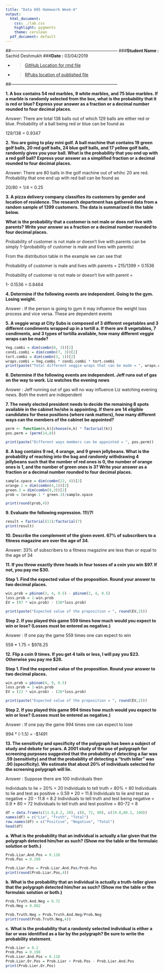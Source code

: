 ```yaml
---
title: "Data 605 Homework Week-6"
output:
  html_document:
    css: ./lab.css
    highlight: pygments
    theme: cerulean
  pdf_document: default
---
```


##---------------------------------------------------------------------------
###**Student Name :** Sachid Deshmukh
###**Date :** 03/04/2019

* > [GitHub Location for rmd 
file](https://github.com/mlforsachid/MSDSQ2Data605/blob/master/Week5/HW-5/SachidVijay.Deshmukh60.Rmd)

* > [RPubs location of published file](http://rpubs.com/sachid/Data605Week5HW)

##---------------------------------------------------------------------------

**1. A box contains 54 red marbles, 9 white marbles, and 75 blue marbles. If a marble is randomly selected from the box, what is the probability that it is red or blue? Express your answer as a fraction or a decimal number rounded to four decimal places.**

Answer: There are total 138 balls out of which 129 balls are either red or blue. Probability of a ball being red or blue can be found as 

129/138 = 0.9347

**2. You are going to play mini golf. A ball machine that contains 19 green golf balls, 20 red golf balls, 24 blue golf balls, and 17 yellow golf balls, randomly gives you your ball. What is the probability that you end up with a red golf ball? Express your answer as a simplified fraction or a decimal rounded to four decimal places. **

Answer: There are 80 balls in the golf machine out of whihc 20 are red. Probability that one end up with red ball can be found as 

20/80 = 1/4 = 0.25

**3. A pizza delivery company classifies its customers by gender and location of residence. The research department has gathered data from a random sample of 1399 customers. The data is summarized in the table below. **

**What is the probability that a customer is not male or does not live with parents? Write your answer as a fraction or a decimal number rounded to four decimal places.**

Probability of customer is not male or doesn't live with parents can be simply 1-(probability of customer is male and lives with parents)

From the distribution table in the example we can see that 

Probability of customer is male and lives with parents = 215/1399 = 0.1536

Probability of customer is not male or doesn't live with parent = 

1- 0.1536 = 0.8464

**4. Determine if the following events are independent. Going to the gym. Losing weight.**

Answer : If the person is going to gym it may influence the weight loss process and vice versa. These are dependent events

**5. A veggie wrap at City Subs is composed of 3 different vegetables and 3 different condiments wrapped up in a tortill a. If there are 8 vegetables, 7 condiments, and 3 types of tortilla available, how many different veggie wraps can be made? **

```r
Veg.combi = dim(combn(8, 3))[2]
condi.combi = dim(combn(7, 3))[2]
tort.combi = dim(combn(3, 1))[2]
wraps.combi = Veg.combi * condi.combi * tort.combi
print(paste("Total different veggie wraps that can be made = ", wraps.combi))

```

**6. Determine if the following events are independent. Jeff runs out of gas on the way to work. Liz watches the evening news**

Answer : Jeff running out of gas will no way influence Liz watching evening news. Both the event are independent

**7. The newly elected president needs to decide the remaining 8 spots available in the cabinet he/she is appointing. If there are 14 eligible candidates for these positions (where rank matters), how many different ways can the members of the cabinet be appointed?**

```r
perm <- function(n,k){choose(n,k) * factorial(k)}
pos.perm = (perm(14,8))

print(paste("Different ways members can be appointed = ", pos.perm))
```

**8. A bag contains 9 red, 4 orange, and 9 green jellybeans. What is the probability of reaching into the bag and randomly withdrawing 4 jellybeans such that the number of red ones is 0, the number of orange ones is 1, and the number of green ones is 3? Write your answer as a fraction or a decimal number rounded to four decimal places.**

```r
sample.space = dim(combn(22, 4))[2]
orange.1 = dim(combn(4,1))[2]
green.3 = dim(combn(9,3))[2]
prob = (orange.1 * green.3)/sample.space

print(round(prob,4))

```

**9. Evaluate the following expression. 11!/7!**

```r
result = factorial(11)/factorial(7)
print(result)
```

**10. Describe the complement of the given event. 67% of subscribers to a fitness magazine are over the age of 34. **

Answer: 33% of subscribers to a fitness magazine are less than or equal to the age of 34

**11. If you throw exactly three heads in four tosses of a coin you win $97. If not, you pay me $30.**

**Step 1. Find the expected value of the proposition. Round your answer to two decimal places.**

```r
win.prob = pbinom(3, 4, 0.5) - pbinom(2, 4, 0.5)
loss.prob = 1-win.prob
EV = (97 * win.prob) - (30*loss.prob)

print(paste("Expected value of the proposition = ", round(EV,2)))

```


**Step 2. If you played this game 559 times how much would you expect to win or lose? (Losses must be entered as negative.)**

Answer : If one pay the game 559 times one can expect to win

559 * 1.75 = $978.25

**12. Flip a coin 9 times. If you get 4 tails or less, I will pay you $23. Otherwise you pay me $26.**

**Step 1. Find the expected value of the proposition. Round your answer to two decimal places.**

```r
win.prob = pbinom(4, 9, 0.5) 
loss.prob = 1-win.prob
EV = (23 * win.prob) - (26*loss.prob)

print(paste("Expected value of the proposition = ", round(EV,2)))
```

**Step 2. If you played this game 994 times how much would you expect to win or lose? (Losses must be entered as negative.)**

Answer : If one pay the game 994 times one can expect to lose

994 * (-1.5) = -$1491

**13. The sensitivity and specificity of the polygraph has been a subject of study and debate for years. A 2001 study of the use of polygraph for screening purposes suggested that the probability of detecting a liar was .59 (sensitivity) and that the probability of detecting a "truth teller" was .90 (specificity). We estimate that about 20% of individuals selected for the screening polygraph will lie. **

Answer : Suppose there are 100 individuals then

Individuals to lie = 20% = 20
Individuals to tell truth = 80% = 80
Individuals to lie and test as positive = 0.59 * 20 = 11.8
Individuals to lie and test as negative = 20 - 11.8 = 8.2
Individuals to tell truth and test being negative = 0.9 * 80 = 72
Individuals to tell truth and test positive  = 80-72 = 8

```r
df = data.frame(c(11.8,8.2, 20), c(8, 72, 80), c(19.8,80.2, 100))
names(df) = c("Lie", "Truth", "Total")
row.names(df) = c("Positive", "Negative", "Total")
head(df)
```


**a. What is the probability that an individual is actually a liar given that the polygraph detected him/her as such? (Show me the table or the formulaic solution or both.)**

```r

Prob.Liar.And.Pos = 0.118
Prob.Pos = 0.198

Prob.Liar.Pos = Prob.Liar.And.Pos/Prob.Pos
print(round(Prob.Liar.Pos,4))

```

**b. What is the probability that an individual is actually a truth-teller given that the polygraph detected him/her as such? (Show me the table or the formulaic solution or both.)**

```r
Prob.Truth.And.Neg = 0.72
Prob.Neg = 0.802

Prob.Truth.Neg = Prob.Truth.And.Neg/Prob.Neg
print(round(Prob.Truth.Neg,4))
```

**c. What is the probability that a randomly selected individual is either a liar or was identified as a liar by the polygraph? Be sure to write the probability statement.**

```r
Prob.Lier = 0.2
Prob.Pos = 0.198
Prob.Lier.And.Pos = 0.118
Prob.Lier.Or.Pos = Prob.Lier + Prob.Pos - Prob.Lier.And.Pos
print(Prob.Lier.Or.Pos)


```